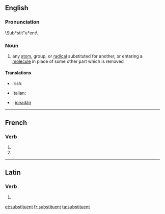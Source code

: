 ==English==

===Pronunciation===
\Sub*stit"u*ent\.

===Noun===
{{en-noun}}

# {{chemistry}} any [[atom]], group, or [[radical]] substituted for another, or entering a [[molecule]] in place of some other part which is removed

====Translations====
{{trans-top|chemistry: any atom, group, or radical substituted for another, or entering a molecule in place of some other part which is removed}}
* Irish: {{t-|ga|malartaí|m}}
{{trans-mid}}
* Italian: {{t-|it|sostituente|m}}
{{trans-bottom}}

{{ttbc-top}}
* {{ttbc|ga}}: [[ionadán]] {{m}}
{{trans-mid}}
{{trans-bottom}}

----

==French==

===Verb===
{{fr-verb-form}}

# {{conjugation of|substituer||3|p|pres|ind|lang=fr}}
# {{conjugation of|substituer||3|p|pres|sub|lang=fr}}

----

==Latin==

===Verb===
{{la-verb-form|substituent}}

# {{conjugation of|substituo|substituō|3|p|fut|act|ind|lang=la}}

[[et:substituent]]
[[fr:substituent]]
[[ta:substituent]]